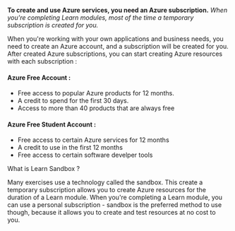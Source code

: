 
<br/>
<b>To create and use Azure services, you need an Azure subscription.</b>
<i>
  When you're completing Learn modules, most of the time a temporary
  subscription is created for you.
</i>

When you're working with your own applications and business needs, you need to create an Azure account, and a subscription will be created for you. After created Azure subscriptions, you can start creating Azure resources with each subscription :

#### Azure Free Account :

- Free access to popular Azure products for 12 months.
- A credit to spend for the first 30 days.
- Access to more than 40 products that are always free

#### Azure Free Student Account :

- Free access to certain Azure services for 12 months
- A credit to use in the first 12 months
- Free access to certain software develper tools

<Callout type="info" emoji="ℹ️">
  What is Learn Sandbox ?
  
  Many exercises use a technology called the sandbox. 
  This create a temporary subscription allows you to create Azure resources for the duration of a Learn module.
  When you're completing a Learn module, you can use a personal subscription - sandbox is the preferred method to use though, because it allows you to create and test resources at no cost to you.
</Callout>
